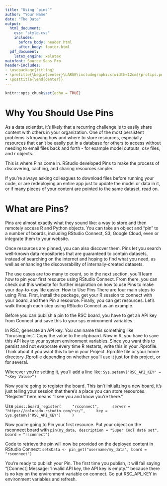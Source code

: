 ```yaml
---
title: "Using `pins`"
author: "Your Name"
date: "The Date"
output:
  html_document: 
    css: "style.css"
    includes:
      before_body: header.html
      after_body: footer.html
  pdf_document: 
    latex_engine: xelatex
mainfont: Source Sans Pro
header-includes:
- \usepackage{titling}
- \pretitle{\begin{center}\LARGE\includegraphics[width=12cm]{protips.png}\\[\bigskipamount]}
- \posttitle{\end{center}}
---
```


```r
knitr::opts_chunk$set(echo = TRUE)
```

# Why You Should Use Pins
As a data scientist, it’s likely that a recurring challenge is to easily share content with others in your organization. One of the most persistent problems is knowing how and where to store resources, especially resources that can’t be easily put in a database for others to access without needing to email files back and forth - for example model outputs, csv files, and r objects.

This is where Pins come in. RStudio developed Pins to make the process of discovering, caching, and sharing resources simpler.

If you’re always asking colleagues to download files before running your code, or are redeploying an entire app just to update the model or data in it, or if many pieces of your content are pointed to the same dataset, read on.

# What are Pins?
Pins are almost exactly what they sound like: a way to store and then remotely access R and Python objects. You can take an object and “pin” to a number of boards, including RStudio Connect, S3, Google Cloud, even or integrate them to your website.

Once resources are pinned, you can also discover them. Pins let you search well-known data repositories that are guaranteed to contain datasets, instead of searching on the internet and hoping to find what you need, as well as enhancing the discoverability of internally-created datasets.

The use cases are too many to count, so in the next section, you’ll learn how to pin your first resource using RStudio Connect. From there, you can check out this website for further inspiration on how to use Pins to make your day-to-day life easier.
How to Use Pins
There are four main steps to using Pins. First, install the package, get your R session to connect with your board, and then Pin a resource. Finally, you can get resources. Let’s walk through each step using RStudio Connect as an example.

Before you can publish a pin to the RSC board, you have to get an API key from Connect and save this to your sys environment variables.  

In RSC, generate an API key.  You can name this something like "forusingpins". Copy the value to the clipboard.
Now in R, you have to save this API key to your system environment variables.  Since you want this to persist and not evaporate every time R restarts, write this in your .Rprofile. Think about if you want this to be in your Project .Rprofile file or your home directory .Rprofile depending on whether you’ll use it just for this project, or for several. 

Wherever you’re setting it, you’ll add a line like: 
`Sys.setenv("RSC_API_KEY" = “<Key Value>”)`

Now you’re going to register the board. This isn't initializing a new board, it's just telling your session that there's a place you can store resources.  "Register" here means “I see you and know you're there.” 

Use `pins::board_register(
    "rsconnect", 
    server = "https://colorado.rstudio.com/rsc/",
    key = Sys.getenv("RSC_API_KEY")
    )`  

Now you’re going to Pin your first resource. Put your object on the rsconnect board with `pin(my_data, description = "Super Cool data set", board = "rsconnect")`  

Code to retrieve the pin will now be provided on the deployed content in RStudio Connect:
`setsData <- pin_get("username/my_data", board = "rsconnect")`

You’re ready to publish your Pin. The first time you publish, it will fail saying "[Connect] Message: 'Invalid API key, the API key is empty.'"  because there is no key on the environment variable on connect.  Go put RSC_API_KEY in environment variables and refresh.

